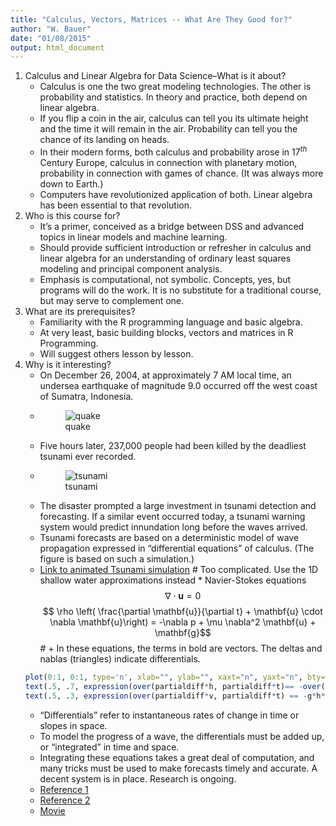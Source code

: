 ```yaml
---
title: "Calculus, Vectors, Matrices -- What Are They Good for?"
author: "W. Bauer"
date: "01/08/2015"
output: html_document
---
```


1. Calculus and Linear Algebra for Data Science--What is it about?
    + Calculus is one the two great modeling technologies. The other is probability and statistics. In theory and practice, both depend on linear algebra.
    + If you flip a coin in the air, calculus can tell you its ultimate height and the time it will remain in the air. Probability can tell you the chance of its landing on heads.
    + In their modern forms, both calculus and probability arose in 17$^{th}$ Century Europe, calculus in connection with planetary motion, probability in connection with games of chance. (It was always more down to Earth.) 
    + Computers have revolutionized application of both. Linear algebra has been essential to that revolution.
2. Who is this course for?
    + It's a primer, conceived as a bridge between DSS and advanced topics in linear models and machine learning.
    + Should provide sufficient introduction or refresher in calculus and linear algebra for an understanding of ordinary least squares modeling and principal component analysis.
    + Emphasis is computational, not symbolic. Concepts, yes, but programs will do the work. It is no substitute for a traditional course, but may serve to complement one.
3. What are its prerequisites? 
    + Familiarity with the R programming language and basic algebra. 
    + At very least, basic building blocks, vectors and matrices in R Programming.
    + Will suggest others lesson by lesson.
4. Why is it interesting?
    + On December 26, 2004, at approximately 7 AM local time, an undersea earthquake of magnitude 9.0 occurred off the west coast of Sumatra, Indonesia.
    + ![quake](../images/quake.png)
    + Five hours later, 237,000 people had been killed by the deadliest tsunami ever recorded.
    + ![tsunami](../images/tsunami.png) 
    + The disaster prompted a large investment in tsunami detection and forecasting. If a similar event occurred today, a tsunami warning system would predict innundation long before the waves arrived. 
    + Tsunami forecasts are based on a deterministic model of wave propagation expressed in "differential equations" of calculus. (The figure is based on such a simulation.)
    + [Link to animated Tsunami simulation](http://en.wikipedia.org/wiki/Shallow_water_equations#mediaviewer/File:Tsunami_with_Boussinesq_and_Shallow_water_equations.gif)
# Too complicated. Use the 1D shallow water approximations instead * Navier-Stokes equations$$\nabla \cdot \mathbf{u} = 0 $$ $$ \rho \left( \frac{\partial \mathbf{u}}{\partial t} + \mathbf{u} \cdot \nabla \mathbf{u}\right) = -\nabla p + \mu \nabla^2 \mathbf{u} + \mathbf{g}$$
#    + In these equations, the terms in bold are vectors. The deltas and nablas (triangles) indicate differentials.
    ```r
    plot(0:1, 0:1, type='n', xlab="", ylab="", xaxt="n", yaxt="n", bty="n", main="Tsunami Equations", cex.main=2)
text(.5, .7, expression(over(partialdiff*h, partialdiff*t)== -over(partialdiff*v, partialdiff*x)), cex=2)
text(.5, .3, expression(over(partialdiff*v, partialdiff*t) == -g*h*over(partialdiff*h, partialdiff*x)), cex=2)
```
    + "Differentials" refer to instantaneous rates of change in time or slopes in space.
    + To model the progress of a wave, the differentials must be added up, or "integrated" in time and space.
    + Integrating these equations takes a great deal of computation, and many tricks must be used to make forecasts timely and accurate. A decent system is in place. Research is ongoing.
    + [Reference 1](http://en.wikipedia.org/wiki/2004_Indian_Ocean_earthquake_and_tsunami) 
    + [Reference 2](http://nctr.pmel.noaa.gov/tsunami-forecast.html)
    + [Movie](http://nctr.pmel.noaa.gov/animations/sumatraGlobe.mpg)
